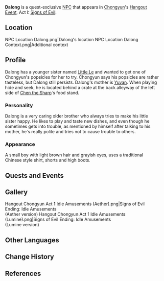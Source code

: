 {{Character Infobox
|image            = NPC Dalong.png
|type             = Quest NPC
|region           = Liyue
|voiceEN          = [https://www.sarahblandy.com/ Sarah Blandy]<ref>Youtube: [https://youtu.be/-iceRo0hlCY EN VA Self Announcement]</ref>
|voiceJP          = [http://amuleto.jp/talents/nakatomimana.html Nakatomi Mana (中臣 真菜)]<ref>Youtube: [https://twitter.com/nakatommy_mana/status/1372049858605936641 JP VA Self Announcement]</ref>
|voiceKR          = [https://namu.wiki/w/김예림(성우) Kim Yealim (김예림)]<ref>Youtube: [https://youtu.be/Q-sQg-hQtdM?t=23 KR VA Self Announcement]</ref>
|sibling          = Little Le
|siblingNote      = Sister
|mother           = Yuyan
}}
'''Dalong''' is a quest-exclusive [[NPC]] that appears in [[Chongyun]]'s [[Hangout Event]], Act I: [[Signs of Evil]].

==Location==
<gallery hideaddbutton="true" captionalign="center">
NPC Location Dalong.png|Dalong's location
NPC Location Dalong Context.png|Additional context
</gallery>

==Profile==
<!--detailed story/lore information goes here-->
Dalong has a younger sister named [[Little Le]] and wanted to get one of Chongyun's popsicles for her to try. Chongyun says his popsicles are rather tasteless, but Dalong still persists. Dalong's mother is [[Yuyan]]. When playing hide and seek, he is located behind a crate at the back alleyway of the left side of [[Chen the Sharp]]'s food stand.

===Personality===
Dalong is a very caring older brother who always tries to make his little sister happy. He likes to play and taste new dishes, and even though he sometimes gets into trouble, as mentioned by himself after talking to his mother, he's really polite and tries not to cause trouble to others.

===Appearance===
A small boy with light brown hair and grayish eyes, uses a traditional Chinese style shirt, shorts and high boots.

==Quests and Events==
{{Quest Appearances}}

==Gallery==
<gallery hideaddbutton="true" captionalign="center">
Hangout Chongyun Act 1 Idle Amusements (Aether).png|Signs of Evil Ending: Idle Amusements<br />(Aether version)
Hangout Chongyun Act 1 Idle Amusements (Lumine).png|Signs of Evil Ending: Idle Amusements<br />(Lumine version)
</gallery>

==Other Languages==
{{Other Languages|default_hidden = 1
|en      = Dalong
|zhs     = 大隆
|zhs_rm  = Dà Lóng
|zht     = 大隆
|zht_rm  = Dà Lóng
|ja      = 大隆
|ja_rm   = Tairyuu
|ko      = 태륭
|ko_rm   = Taeryung
|es      = Dalong
|fr      = Dalong
|ru      = Да Лун
|th      = Dalong
|vi      = Dalong
|de      = Dalong
|id      = Dalong
|pt      = Dalong
}}

==Change History==
{{Change History|1.4}}

==References==
{{Reflist}}